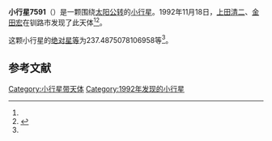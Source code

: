 {{Infobox planet
| bgcolour = #FFFFC0
| name = 7591
| symbol = 
| image = 
| caption = 
| discovery = yes
| discovery_ref = 
| discoverer = [[上田清二|上田清二]]、[[金田宏|金田宏]]
| discovery_site = [[钏路市|钏路市]] 
| discovered = 1992年11月18日
| designations = yes
| mp_name = 
| named_after = 
| alt_names = 1992 WG3/ 1982 BN9
| mp_category = [[主带小行星|主带小行星]]
| orbit_ref = <ref name="a">[http://ssd.jpl.nasa.gov/sbdb.cgi?sstr=7591 7591] {{Wayback|url=http://ssd.jpl.nasa.gov/sbdb.cgi?sstr=7591 |date=20210720203728 }}，小行星數據庫瀏覽器（JPL Small-Body Database Browser）－[[美国国家航空航天局|美国国家航空航天局]]喷气推进实验室</ref>
| epoch = 2456400.5 (2013年4月18日更新)
| aphelion = {{convert|2.840155400901823|AU|km|3|abbr=on|lk=out}}
| perihelion = {{convert|1.987592391060773|AU|km|3|abbr=on}}
| semimajor = {{convert|2.413873895981298|AU|km|3|abbr=on}}
| eccentricity = 0.176596427
| period = 1369.841421 [[日|日]]<br />3.75[[儒略年|儒略年]]
| avg_speed = 
| inclination = 1.501886341688334
| asc_node = 207.1158296035828
| mean_anomaly = 
| arg_peri = 237.4875078106958
| satellites = 
| physical_characteristics = yes
| dimensions = 
| mass = 
| density = 
| surface_grav = 
| escape_velocity = 
| sidereal_day = 
| axial_tilt = 
| pole_ecliptic_lat = 
| pole_ecliptic_lon = 
| albedo = 
| temperatures= 
| temp_name1 = 
| mean_temp_1 = 
| max_temp_1 = 
| temp_name2 = 
| max_temp_2 = 
| spectral_type = 
| abs_magnitude = 237.4875078106958
}}

'''小行星7591'''（{{lang-en|7591}}）是一颗围绕[[太阳|太阳]][[公转|公转]]的[[小行星|小行星]]。1992年11月18日，[[上田清二|上田清二]]、[[金田宏|金田宏]]在钏路市发现了此天体<ref name="a" /><ref>{{cite news|title=小行星列表|url=http://cfa-www.harvard.edu/iau/lists/NumberedMPs.txt|accessdate=2013-07-08|newspaper=哈佛大学|archive-date=2008-05-17|archive-url=https://web.archive.org/web/20080517010638/http://cfa-www.harvard.edu/iau/lists/NumberedMPs.txt|dead-url=no}}</ref>。

这颗小行星的[[绝对星等|绝对星等]]为237.4875078106958等<ref name="a" />。

==参考文献==
{{reflist}}
{{Minor Planet Number|[[小行星7590|小行星7590]]|[[小行星7592|小行星7592]]}}

{{小天体}}

[[Category:小行星带天体|Category:小行星带天体]]
[[Category:1992年发现的小行星|Category:1992年发现的小行星]]

{{asteroid-stub}}